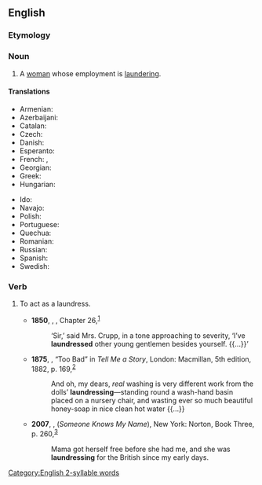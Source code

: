 ==English==

===Etymology===
{{suffix|launderer|ess|lang=en}}

===Noun===
{{en-noun|es}}

# A [[woman]] whose employment is [[laundering]].

====Translations====
{{trans-top|A woman whose employment is laundering}}
* Armenian: {{t+|hy|լվացարարուհի|f}}
* Azerbaijani: {{t|az|paltaryuyan}}
* Catalan: {{t+|ca|bugadera|f}}
* Czech: {{t|cs|pradlena|f}}
* Danish: {{t|da|vaskekone|c}}
* Esperanto: {{t|eo|lavistino}}
* French: {{t+|fr|blanchisseuse|f}}, {{t+|fr|lavandière|f}}
* Georgian: {{t|ka|მრეცხავი}}
* Greek: {{t+|el|πλύστρα|f|sc=Grek}}
* Hungarian: {{t+|hu|mosónő}}
{{trans-mid}}
* Ido: {{t+|io|lavistino}}
* Navajo: {{t|nv|asdzání daʼiigisígíí}}
* Polish: {{t+|pl|praczka|f}}
* Portuguese: {{t+|pt|lavadeira|f}}
* Quechua: {{t|qu|t'aqsaq}}
* Romanian: {{t+|ro|spălătoreasă|f}}
* Russian: {{t+|ru|пра́чка|f}}
* Spanish: {{t+|es|lavandera|f}}
* Swedish: {{t|sv|tvätterska}}
{{trans-bottom}}

===Verb===
{{en-verb|es}}

# {{lb|en|obsolete|historical}} To act as a laundress.
#* '''1850''', {{w|Charles Dickens}}, ''{{w|David Copperfield}}'', Chapter 26,<sup>[http://www.gutenberg.org/files/766/766-h/766-h.htm]</sup>
#*: ‘Sir,’ said Mrs. Crupp, in a tone approaching to severity, ‘I’ve '''laundressed''' other young gentlemen besides yourself. {{...}}’
#* '''1875''', {{w|Mary Louisa Molesworth}}, “Too Bad” in ''Tell Me a Story'', London: Macmillan, 5th edition, 1882, p. 169,<sup>[https://archive.org/details/tellmeastory00crangoog]</sup>
#*: And oh, my dears, ''real'' washing is very different work from the dolls’ '''laundressing'''—standing round a wash-hand basin placed on a nursery chair, and wasting ever so much beautiful honey-soap in nice clean hot water {{...}}
#* '''2007''', {{w|Lawrence Hill}}, ''{{w|The Book of Negroes}}'' (''Someone Knows My Name''), New York: Norton, Book Three, p. 260,<sup>[https://archive.org/details/someoneknowsmyna00lawr]</sup>
#*: Mama got herself free before she had me, and she was '''laundressing''' for the British since my early days.

[[Category:English 2-syllable words]]